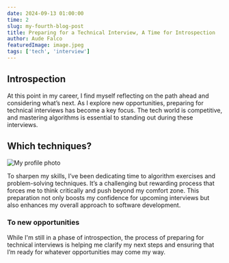 ```yaml
---
date: 2024-09-13 01:00:00
time: 2
slug: my-fourth-blog-post
title: Preparing for a Technical Interview, A Time for Introspection
author: Aude Falco
featuredImage: image.jpeg
tags: ['tech', 'interview']
---
```


## Introspection

At this point in my career, I find myself reflecting on the path ahead and considering what’s next. As I explore new opportunities, preparing for technical interviews has become a key focus. The tech world is competitive, and mastering algorithms is essential to standing out during these interviews.

## Which techniques?

![My profile photo](profile.jpg)

To sharpen my skills, I’ve been dedicating time to algorithm exercises and problem-solving techniques. It’s a challenging but rewarding process that forces me to think critically and push beyond my comfort zone. This preparation not only boosts my confidence for upcoming interviews but also enhances my overall approach to software development.

### To new opportunities

While I'm still in a phase of introspection, the process of preparing for technical interviews is helping me clarify my next steps and ensuring that I’m ready for whatever opportunities may come my way.
